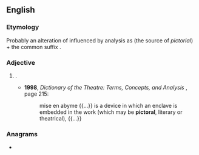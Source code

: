 ==English==

===Etymology===
Probably an alteration of {{m|en|pictorial}} influenced by analysis as {{der|en|la|pictor||painter}} (the source of ''pictorial'') + the common suffix {{m|en|-al}}.

===Adjective===
{{en-adj|?}}

# {{lb|en|uncommon|possibly|nonstandard}} {{alt form|pictorial|lang=en}}.
#* '''1998''', ''Dictionary of the Theatre: Terms, Concepts, and Analysis'' {{ISBN|0802081630}}, page 215:
#*: mise en abyme {{...}} is a device in which an enclave is embedded in the work (which may be '''pictoral''', literary or theatrical), {{...}}

===Anagrams===
* {{anagrams|en|a=aciloprt|tropical}}